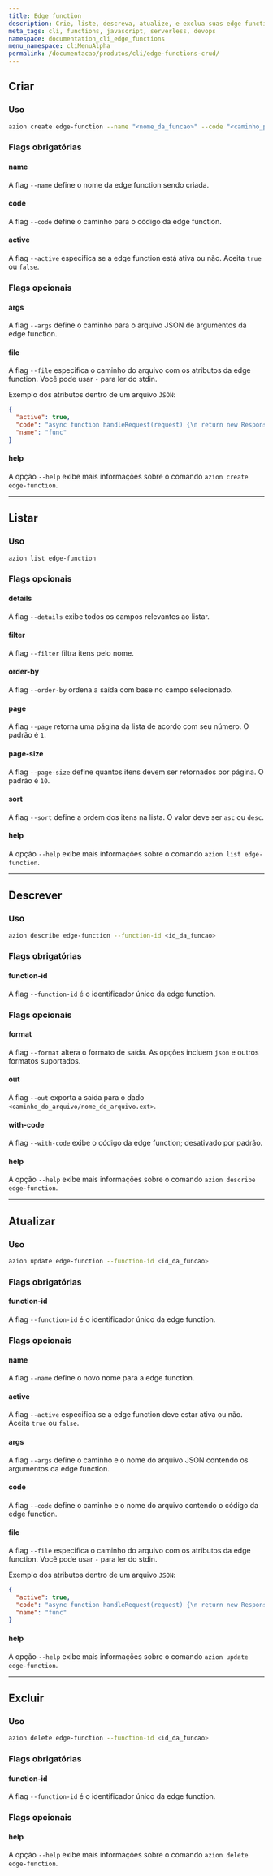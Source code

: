 ```yaml
---
title: Edge function
description: Crie, liste, descreva, atualize, e exclua suas edge functions na plataforma da Azion através da Azion CLI.
meta_tags: cli, functions, javascript, serverless, devops
namespace: documentation_cli_edge_functions
menu_namespace: cliMenuAlpha
permalink: /documentacao/produtos/cli/edge-functions-crud/
---
```


## Criar

### Uso

```bash
azion create edge-function --name "<nome_da_funcao>" --code "<caminho_para_o_codigo>" --active <true | false> 
````

### Flags obrigatórias

#### name

A flag `--name` define o nome da edge function sendo criada.

#### code

A flag `--code` define o caminho para o código da edge function.

#### active

A flag `--active` especifica se a edge function está ativa ou não. Aceita `true` ou `false`.

### Flags opcionais

#### args

A flag `--args` define o caminho para o arquivo JSON de argumentos da edge function.

#### file

A flag `--file` especifica o caminho do arquivo com os atributos da edge function. Você pode usar `-` para ler do stdin.

Exemplo dos atributos dentro de um arquivo `JSON`: 

```json
{
  "active": true,
  "code": "async function handleRequest(request) {\n return new Response(\"Hello!\",\n   {\n       status:204\n   })\n}\naddEventListener(\"fetch\", event =\u003e {\n event.respondWith(handleRequest(event.request))\n})",
  "name": "func"
}
```

#### help

A opção `--help` exibe mais informações sobre o comando `azion create edge-function`.

---

## Listar

### Uso

```bash
azion list edge-function
```

### Flags opcionais

#### details

A flag `--details` exibe todos os campos relevantes ao listar.

#### filter

A flag `--filter` filtra itens pelo nome.

#### order-by

A flag `--order-by` ordena a saída com base no campo selecionado.

#### page

A flag `--page` retorna uma página da lista de acordo com seu número. O padrão é `1`.

#### page-size

A flag `--page-size` define quantos itens devem ser retornados por página. O padrão é `10`.

#### sort

A flag `--sort` define a ordem dos itens na lista. O valor deve ser `asc` ou `desc`.

#### help

A opção `--help` exibe mais informações sobre o comando `azion list edge-function`.

---

## Descrever

### Uso

```bash
azion describe edge-function --function-id <id_da_funcao>
```

### Flags obrigatórias

#### function-id

A flag `--function-id` é o identificador único da edge function.

### Flags opcionais

#### format

A flag `--format` altera o formato de saída. As opções incluem `json` e outros formatos suportados.

#### out

A flag `--out` exporta a saída para o dado `<caminho_do_arquivo/nome_do_arquivo.ext>`.

#### with-code

A flag `--with-code` exibe o código da edge function; desativado por padrão.

#### help

A opção `--help` exibe mais informações sobre o comando `azion describe edge-function`.

---

## Atualizar 

### Uso

```bash
azion update edge-function --function-id <id_da_funcao>
```

### Flags obrigatórias

#### function-id

A flag `--function-id` é o identificador único da edge function.

### Flags opcionais

#### name

A flag `--name` define o novo nome para a edge function.

#### active

A flag `--active` especifica se a edge function deve estar ativa ou não. Aceita `true` ou `false`.

#### args

A flag `--args` define o caminho e o nome do arquivo JSON contendo os argumentos da edge function.

#### code

A flag `--code` define o caminho e o nome do arquivo contendo o código da edge function.

#### file

A flag `--file` especifica o caminho do arquivo com os atributos da edge function. Você pode usar `-` para ler do stdin.

Exemplo dos atributos dentro de um arquivo `JSON`: 

```json
{
  "active": true,
  "code": "async function handleRequest(request) {\n return new Response(\"Hello!\",\n   {\n       status:204\n   })\n}\naddEventListener(\"fetch\", event =\u003e {\n event.respondWith(handleRequest(event.request))\n})",
  "name": "func"
}
```

#### help

A opção `--help` exibe mais informações sobre o comando `azion update edge-function`.

---

## Excluir

### Uso
```bash
azion delete edge-function --function-id <id_da_funcao>
```

### Flags obrigatórias

#### function-id

A flag `--function-id` é o identificador único da edge function.

### Flags opcionais

#### help

A opção `--help` exibe mais informações sobre o comando `azion delete edge-function`.